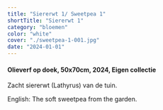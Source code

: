 ```yaml
---
title: "Siererwt 1/ Sweetpea 1"
shortTitle: "Siererwt 1"
category: "bloemen"
color: "white"
cover: "./sweetpea-1-001.jpg"
date: "2024-01-01"
---
```

    
#### Olieverf op doek, 50x70cm, 2024, Eigen collectie
Zacht siererwt (Lathyrus) van de tuin.


English: The soft sweetpea from the garden.
